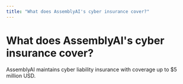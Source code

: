 ```yaml
---
title: "What does AssemblyAI's cyber insurance cover?"
---
```


# What does AssemblyAI's cyber insurance cover?

AssemblyAI maintains cyber liability insurance with coverage up to $5 million USD.